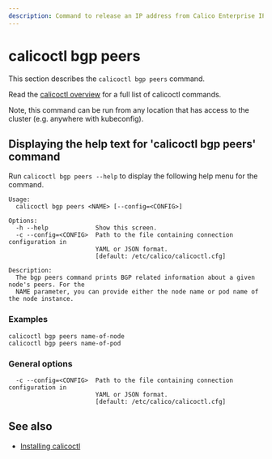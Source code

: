```yaml
---
description: Command to release an IP address from Calico Enterprise IP management.
---
```


# calicoctl bgp peers

This section describes the `calicoctl bgp peers` command.

Read the [calicoctl overview](../overview.mdx)
for a full list of calicoctl commands.

Note, this command can be run from any location that has access to the cluster
(e.g. anywhere with kubeconfig).

## Displaying the help text for 'calicoctl bgp peers' command

Run `calicoctl bgp peers --help` to display the following help menu for the
command.

```
Usage:
  calicoctl bgp peers <NAME> [--config=<CONFIG>]

Options:
  -h --help             Show this screen.
  -c --config=<CONFIG>  Path to the file containing connection configuration in
                        YAML or JSON format.
                        [default: /etc/calico/calicoctl.cfg]

Description:
  The bgp peers command prints BGP related information about a given node's peers. For the
  NAME parameter, you can provide either the node name or pod name of the node instance.
```

### Examples

```batch
calicoctl bgp peers name-of-node
calicoctl bgp peers name-of-pod
```

### General options

```
  -c --config=<CONFIG>  Path to the file containing connection configuration in
                        YAML or JSON format.
                        [default: /etc/calico/calicoctl.cfg]
```

## See also

- [Installing calicoctl](../../../../operations/clis/calicoctl/install.mdx)
